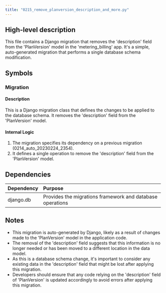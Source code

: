 ```yaml
---
title: "0215_remove_planversion_description_and_more.py"
---
```


## High-level description
This file contains a Django migration that removes the 'description' field from the 'PlanVersion' model in the 'metering_billing' app. It's a simple, auto-generated migration that performs a single database schema modification.

## Symbols

### Migration
#### Description
This is a Django migration class that defines the changes to be applied to the database schema. It removes the 'description' field from the 'PlanVersion' model.

#### Internal Logic
1. The migration specifies its dependency on a previous migration (0214_auto_20230224_2354).
2. It defines a single operation to remove the 'description' field from the 'PlanVersion' model.

## Dependencies
| Dependency | Purpose |
|:-----------|:--------|
| django.db | Provides the migrations framework and database operations |

## Notes
- This migration is auto-generated by Django, likely as a result of changes made to the 'PlanVersion' model in the application code.
- The removal of the 'description' field suggests that this information is no longer needed or has been moved to a different location in the data model.
- As this is a database schema change, it's important to consider any existing data in the 'description' field that might be lost after applying this migration.
- Developers should ensure that any code relying on the 'description' field of 'PlanVersion' is updated accordingly to avoid errors after applying this migration.